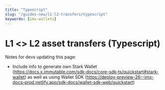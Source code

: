 ```yaml
---
title: "Typescript"
slug: "/guides-new/l1-l2-transfers/typescript"
keywords: [imx-wallets]
---
```


# L1 <\> L2 asset transfers (Typescript)

Notes for devs updating this page:
* Include info to generate own Stark Wallet (https://docs.x.immutable.com/sdk-docs/core-sdk-ts/quickstart#stark-wallet) as well as using Wallet SDK (https://deploy-preview-26--imx-docs-prod.netlify.app/sdk-docs/wallet-sdk-web/quickstart)